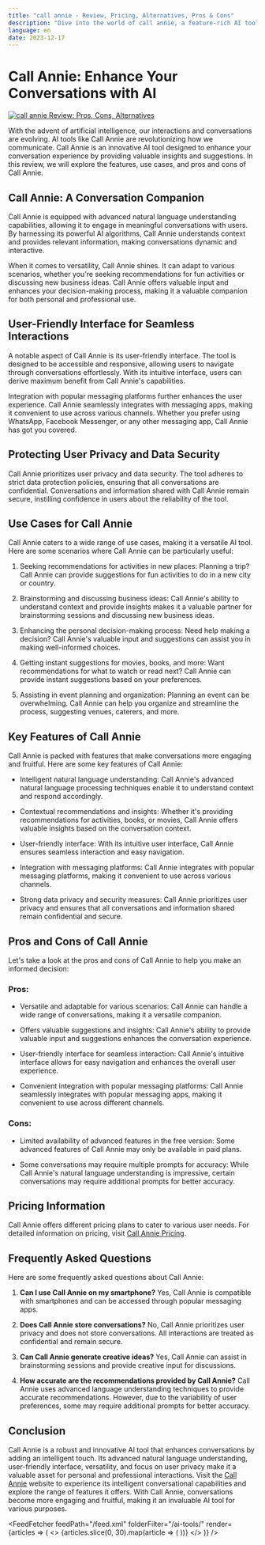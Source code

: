 ```yaml
---
title: "call annie - Review, Pricing, Alternatives, Pros & Cons"
description: "Dive into the world of call annie, a feature-rich AI tool. Learn about its features, pricing, and how it's making an impact. Don't miss out!"
language: en
date: 2023-12-17
---
```

        
# Call Annie: Enhance Your Conversations with AI


<BlogHeader />


[![call annie Review: Pros, Cons, Alternatives](/ai-tools/call-annie.png)](https://callannie.ai/)



With the advent of artificial intelligence, our interactions and conversations are evolving. AI tools like Call Annie are revolutionizing how we communicate. Call Annie is an innovative AI tool designed to enhance your conversation experience by providing valuable insights and suggestions. In this review, we will explore the features, use cases, and pros and cons of Call Annie.

## Call Annie: A Conversation Companion

Call Annie is equipped with advanced natural language understanding capabilities, allowing it to engage in meaningful conversations with users. By harnessing its powerful AI algorithms, Call Annie understands context and provides relevant information, making conversations dynamic and interactive.

When it comes to versatility, Call Annie shines. It can adapt to various scenarios, whether you're seeking recommendations for fun activities or discussing new business ideas. Call Annie offers valuable input and enhances your decision-making process, making it a valuable companion for both personal and professional use.

## User-Friendly Interface for Seamless Interactions

A notable aspect of Call Annie is its user-friendly interface. The tool is designed to be accessible and responsive, allowing users to navigate through conversations effortlessly. With its intuitive interface, users can derive maximum benefit from Call Annie's capabilities.

Integration with popular messaging platforms further enhances the user experience. Call Annie seamlessly integrates with messaging apps, making it convenient to use across various channels. Whether you prefer using WhatsApp, Facebook Messenger, or any other messaging app, Call Annie has got you covered.

## Protecting User Privacy and Data Security

Call Annie prioritizes user privacy and data security. The tool adheres to strict data protection policies, ensuring that all conversations are confidential. Conversations and information shared with Call Annie remain secure, instilling confidence in users about the reliability of the tool.

## Use Cases for Call Annie

Call Annie caters to a wide range of use cases, making it a versatile AI tool. Here are some scenarios where Call Annie can be particularly useful:

1. Seeking recommendations for activities in new places: Planning a trip? Call Annie can provide suggestions for fun activities to do in a new city or country.

2. Brainstorming and discussing business ideas: Call Annie's ability to understand context and provide insights makes it a valuable partner for brainstorming sessions and discussing new business ideas.

3. Enhancing the personal decision-making process: Need help making a decision? Call Annie's valuable input and suggestions can assist you in making well-informed choices.

4. Getting instant suggestions for movies, books, and more: Want recommendations for what to watch or read next? Call Annie can provide instant suggestions based on your preferences.

5. Assisting in event planning and organization: Planning an event can be overwhelming. Call Annie can help you organize and streamline the process, suggesting venues, caterers, and more.

## Key Features of Call Annie

Call Annie is packed with features that make conversations more engaging and fruitful. Here are some key features of Call Annie:

- Intelligent natural language understanding: Call Annie's advanced natural language processing techniques enable it to understand context and respond accordingly.

- Contextual recommendations and insights: Whether it's providing recommendations for activities, books, or movies, Call Annie offers valuable insights based on the conversation context.

- User-friendly interface: With its intuitive user interface, Call Annie ensures seamless interaction and easy navigation.

- Integration with messaging platforms: Call Annie integrates with popular messaging platforms, making it convenient to use across various channels.

- Strong data privacy and security measures: Call Annie prioritizes user privacy and ensures that all conversations and information shared remain confidential and secure.

## Pros and Cons of Call Annie

Let's take a look at the pros and cons of Call Annie to help you make an informed decision:

### Pros:

- Versatile and adaptable for various scenarios: Call Annie can handle a wide range of conversations, making it a versatile companion.

- Offers valuable suggestions and insights: Call Annie's ability to provide valuable input and suggestions enhances the conversation experience.

- User-friendly interface for seamless interaction: Call Annie's intuitive interface allows for easy navigation and enhances the overall user experience.

- Convenient integration with popular messaging platforms: Call Annie seamlessly integrates with popular messaging apps, making it convenient to use across different channels.

### Cons:

- Limited availability of advanced features in the free version: Some advanced features of Call Annie may only be available in paid plans.

- Some conversations may require multiple prompts for accuracy: While Call Annie's natural language understanding is impressive, certain conversations may require additional prompts for better accuracy.

## Pricing Information

Call Annie offers different pricing plans to cater to various user needs. For detailed information on pricing, visit [Call Annie Pricing](https://callannie.ai/pricing).

## Frequently Asked Questions

Here are some frequently asked questions about Call Annie:

1. **Can I use Call Annie on my smartphone?**
   Yes, Call Annie is compatible with smartphones and can be accessed through popular messaging apps.

2. **Does Call Annie store conversations?**
   No, Call Annie prioritizes user privacy and does not store conversations. All interactions are treated as confidential and remain secure.

3. **Can Call Annie generate creative ideas?**
   Yes, Call Annie can assist in brainstorming sessions and provide creative input for discussions.

4. **How accurate are the recommendations provided by Call Annie?**
   Call Annie uses advanced language understanding techniques to provide accurate recommendations. However, due to the variability of user preferences, some may require additional prompts for better accuracy.

## Conclusion

Call Annie is a robust and innovative AI tool that enhances conversations by adding an intelligent touch. Its advanced natural language understanding, user-friendly interface, versatility, and focus on user privacy make it a valuable asset for personal and professional interactions. Visit the [Call Annie](https://callannie.ai/) website to experience its intelligent conversational capabilities and explore the range of features it offers. With Call Annie, conversations become more engaging and fruitful, making it an invaluable AI tool for various purposes.


<AdComponent />


<FeedFetcher feedPath="/feed.xml" folderFilter="/ai-tools/" render={articles => (
    <>
        <Cards>
            {articles.slice(0, 30).map(article => (
                <Card key={article.link} title={article.title} href={article.link} />
            ))}
        </Cards>
    </>
)} />

